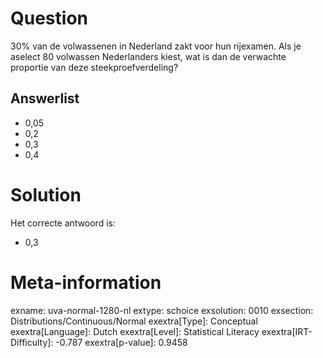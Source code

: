 Question
========

30% van de volwassenen in Nederland zakt voor hun rijexamen. Als je
aselect 80 volwassen Nederlanders kiest, wat is dan de verwachte
proportie van deze steekproefverdeling?

Answerlist
----------

* 0,05
* 0,2
* 0,3
* 0,4

Solution
========

Het correcte antwoord is: 

* 0,3

Meta-information
================
exname: uva-normal-1280-nl
extype: schoice
exsolution: 0010
exsection: Distributions/Continuous/Normal
exextra[Type]: Conceptual
exextra[Language]: Dutch
exextra[Level]: Statistical Literacy
exextra[IRT-Difficulty]: -0.787
exextra[p-value]: 0.9458
